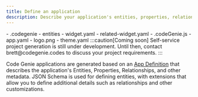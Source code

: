 ```yaml
---
title: Define an application
description: Describe your application's entities, properties, relationships, and other metadata
---
```



<FileTree>
- .codegenie
  - entities
    - widget.yaml
    - related-widget.yaml
  - .codeGenie.js
  - app.yaml
  - logo.png
  - theme.yaml
</FileTree>
:::caution[Coming soon]
Self-service project generation is still under development. Until then, contact brett@codegenie.codes to discuss your project requirements.
:::

Code Genie applications are generated based on an [App Definition](../spec/app-definition) that describes the application's Entities, Properties, Relationships, and other metadata. JSON Schema is used for defining entities, with extensions that allow you to define additional details such as relationships and other customizations.
